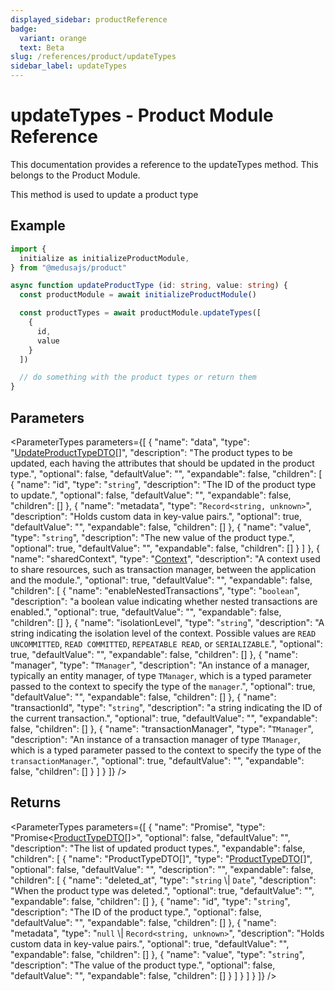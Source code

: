 ```yaml
---
displayed_sidebar: productReference
badge:
  variant: orange
  text: Beta
slug: /references/product/updateTypes
sidebar_label: updateTypes
---
```



# updateTypes - Product Module Reference

This documentation provides a reference to the updateTypes method. This belongs to the Product Module.

This method is used to update a product type

## Example

```ts
import { 
  initialize as initializeProductModule,
} from "@medusajs/product"

async function updateProductType (id: string, value: string) {
  const productModule = await initializeProductModule()

  const productTypes = await productModule.updateTypes([
    {
      id,
      value
    }
  ])

  // do something with the product types or return them
}
```

## Parameters

<ParameterTypes parameters={[
  {
    "name": "data",
    "type": "[UpdateProductTypeDTO](../../interfaces/UpdateProductTypeDTO.mdx)[]",
    "description": "The product types to be updated, each having the attributes that should be updated in the product type.",
    "optional": false,
    "defaultValue": "",
    "expandable": false,
    "children": [
      {
        "name": "id",
        "type": "`string`",
        "description": "The ID of the product type to update.",
        "optional": false,
        "defaultValue": "",
        "expandable": false,
        "children": []
      },
      {
        "name": "metadata",
        "type": "`Record<string, unknown>`",
        "description": "Holds custom data in key-value pairs.",
        "optional": true,
        "defaultValue": "",
        "expandable": false,
        "children": []
      },
      {
        "name": "value",
        "type": "`string`",
        "description": "The new value of the product type.",
        "optional": true,
        "defaultValue": "",
        "expandable": false,
        "children": []
      }
    ]
  },
  {
    "name": "sharedContext",
    "type": "[Context](../../interfaces/Context.mdx)",
    "description": "A context used to share resources, such as transaction manager, between the application and the module.",
    "optional": true,
    "defaultValue": "",
    "expandable": false,
    "children": [
      {
        "name": "enableNestedTransactions",
        "type": "`boolean`",
        "description": "a boolean value indicating whether nested transactions are enabled.",
        "optional": true,
        "defaultValue": "",
        "expandable": false,
        "children": []
      },
      {
        "name": "isolationLevel",
        "type": "`string`",
        "description": "A string indicating the isolation level of the context. Possible values are `READ UNCOMMITTED`, `READ COMMITTED`, `REPEATABLE READ`, or `SERIALIZABLE`.",
        "optional": true,
        "defaultValue": "",
        "expandable": false,
        "children": []
      },
      {
        "name": "manager",
        "type": "`TManager`",
        "description": "An instance of a manager, typically an entity manager, of type `TManager`, which is a typed parameter passed to the context to specify the type of the `manager`.",
        "optional": true,
        "defaultValue": "",
        "expandable": false,
        "children": []
      },
      {
        "name": "transactionId",
        "type": "`string`",
        "description": "a string indicating the ID of the current transaction.",
        "optional": true,
        "defaultValue": "",
        "expandable": false,
        "children": []
      },
      {
        "name": "transactionManager",
        "type": "`TManager`",
        "description": "An instance of a transaction manager of type `TManager`, which is a typed parameter passed to the context to specify the type of the `transactionManager`.",
        "optional": true,
        "defaultValue": "",
        "expandable": false,
        "children": []
      }
    ]
  }
]} />

## Returns

<ParameterTypes parameters={[
  {
    "name": "Promise",
    "type": "Promise&#60;[ProductTypeDTO](../../interfaces/ProductTypeDTO.mdx)[]&#62;",
    "optional": false,
    "defaultValue": "",
    "description": "The list of updated product types.",
    "expandable": false,
    "children": [
      {
        "name": "ProductTypeDTO[]",
        "type": "[ProductTypeDTO](../../interfaces/ProductTypeDTO.mdx)[]",
        "optional": false,
        "defaultValue": "",
        "description": "",
        "expandable": false,
        "children": [
          {
            "name": "deleted_at",
            "type": "`string` \\| `Date`",
            "description": "When the product type was deleted.",
            "optional": true,
            "defaultValue": "",
            "expandable": false,
            "children": []
          },
          {
            "name": "id",
            "type": "`string`",
            "description": "The ID of the product type.",
            "optional": false,
            "defaultValue": "",
            "expandable": false,
            "children": []
          },
          {
            "name": "metadata",
            "type": "``null`` \\| `Record<string, unknown>`",
            "description": "Holds custom data in key-value pairs.",
            "optional": true,
            "defaultValue": "",
            "expandable": false,
            "children": []
          },
          {
            "name": "value",
            "type": "`string`",
            "description": "The value of the product type.",
            "optional": false,
            "defaultValue": "",
            "expandable": false,
            "children": []
          }
        ]
      }
    ]
  }
]} />
